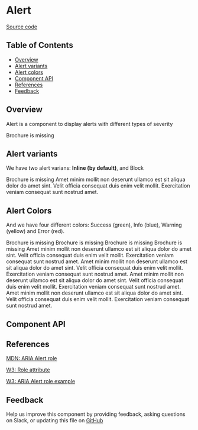 
# Alert

[Source code](https://github.com/leemonade/bubbles/tree/main/packages/components/src/feedback/Alert/Alert.js)

## Table of Contents

<!-- START doctoc generated TOC please keep comment here to allow auto update -->
<!-- DON'T EDIT THIS SECTION, INSTEAD RE-RUN doctoc TO UPDATE -->

- [Overview](#overview)
- [Alert variants](#alert-variants)
- [Alert colors](#alert-colors)
- [Component API](#component-api)
- [References](#references)
- [Feedback](#feedback)

## Overview

Alert is a component to display alerts with different types of severity

<ThemeProvider>
  <Alert title="Info" severity="info" variant="inline" action="Do something">
    Brochure is missing
  </Alert>
</ThemeProvider>

## Alert variants

We have two alert varians: **Inline (by default)**, and Block

<ThemeProvider>
  <Alert
    title="Info"
    severity="info"
    variant="inline"
    action="Do something"
    style={{ marginBottom: '1rem' }}
  >
    Brochure is missing
  </Alert>
  <Alert title="Info" severity="info" variant="block" action="Do something">
    Amet minim mollit non deserunt ullamco est sit aliqua dolor do amet sint. Velit officia
    consequat duis enim velit mollit. Exercitation veniam consequat sunt nostrud amet.
  </Alert>
</ThemeProvider>

## Alert Colors

And we have four different colors: Success (green), Info (blue), Warning (yellow) and Error (red).

<ThemeProvider>
  <Alert
    title="Success"
    severity="success"
    variant="inline"
    action="Do something"
    style={{ marginBottom: '1rem' }}
  >
    Brochure is missing
  </Alert>
  <Alert
    title="Info"
    severity="info"
    variant="inline"
    action="Do something"
    style={{ marginBottom: '1rem' }}
  >
    Brochure is missing
  </Alert>
  <Alert
    title="Warning"
    severity="warning"
    variant="inline"
    action="Do something"
    style={{ marginBottom: '1rem' }}
  >
    Brochure is missing
  </Alert>
  <Alert
    title="Error"
    severity="error"
    variant="inline"
    action="Do something"
    style={{ marginBottom: '1rem' }}
  >
    Brochure is missing
  </Alert>
  <Alert
    title="Success"
    severity="success"
    variant="block"
    action="Do something"
    style={{ marginBottom: '1rem' }}
  >
    Amet minim mollit non deserunt ullamco est sit aliqua dolor do amet sint. Velit officia
    consequat duis enim velit mollit. Exercitation veniam consequat sunt nostrud amet.
  </Alert>
  <Alert
    title="Info"
    severity="info"
    variant="block"
    action="Do something"
    style={{ marginBottom: '1rem' }}
  >
    Amet minim mollit non deserunt ullamco est sit aliqua dolor do amet sint. Velit officia
    consequat duis enim velit mollit. Exercitation veniam consequat sunt nostrud amet.
  </Alert>
  <Alert
    title="Warning"
    severity="warning"
    variant="block"
    action="Do something"
    style={{ marginBottom: '1rem' }}
  >
    Amet minim mollit non deserunt ullamco est sit aliqua dolor do amet sint. Velit officia
    consequat duis enim velit mollit. Exercitation veniam consequat sunt nostrud amet.
  </Alert>
  <Alert
    title="Error"
    severity="error"
    variant="block"
    action="Do something"
    style={{ marginBottom: '1rem' }}
  >
    Amet minim mollit non deserunt ullamco est sit aliqua dolor do amet sint. Velit officia
    consequat duis enim velit mollit. Exercitation veniam consequat sunt nostrud amet.
  </Alert>
</ThemeProvider>

## Component API

<Preview>
  <Story id="atoms-feedback-alert--playground" />
</Preview>

<Props of={Alert} />

## References

[MDN: ARIA Alert role](https://developer.mozilla.org/en-US/docs/Web/Accessibility/ARIA/Roles/alert_role)

[W3: Role attribute](https://www.w3.org/WAI/PF/HTML/wiki/RoleAttribute)

[W3: ARIA Alert role example](https://www.w3.org/WAI/ARIA/apg/example-index/alert/alert.html)

## Feedback

Help us improve this component by providing feedback, asking questions on Slack, or updating this file on
[GitHub](https://github.com/leemonade/bubbles/edit/main/packages/components/src/feedback/Alert/Alert.mdx)
